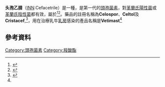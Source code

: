 {{Drugbox
| Watchedfields = changed
| verifiedrevid = 447440132
| IUPAC_name = (6''R'',7''R'')-3-(acetyloxymethyl)-7-[(2-cyanoacetyl)amino]-<br>8-oxo-5-thia-1-azabicyclo[4.2.0]oct-2-ene-2-<br>carboxylic acid
| image = Cefacetrile.svg

<!--Clinical data-->
| tradename = Celospor, Celtol, Cristacef
| Drugs.com = {{drugs.com|international|cefacetrile}}
| pregnancy_AU = <!-- A / B1 / B2 / B3 / C / D / X -->
| pregnancy_US = <!-- A / B  / C / D / X -->
| pregnancy_category =  
| legal_AU = <!-- Unscheduled / S2 / S3 / S4  / S8 -->
| legal_CA = <!-- Schedule I, II, III, IV, V, VI, VII, VIII -->
| legal_UK = <!-- GSL / P / POM / CD / Class A, B, C -->
| legal_US = <!-- OTC / Rx-only  / Schedule I, II, III, IV, V -->
| legal_status = Rx-only
| routes_of_administration = [[靜脈注射|靜脈注射]]、[[肌肉注射|肌肉注射]]、乳房注射

<!--Pharmacokinetic data-->
| bioavailability = 
| protein_bound = 23 to 38%
| metabolism = 
| elimination_half-life = 1.2小時
| excretion = [[腎臟|腎臟]] (72%)

<!--Identifiers-->
| CASNo_Ref = {{cascite|correct|CAS}}
| CAS_number_Ref = {{cascite|correct|??}}
| CAS_number = 10206-21-0
| ATC_prefix = J01
| ATC_suffix = DB10
| ATC_supplemental = {{ATCvet|J51|DB10}}
| PubChem = 91562
| ChEMBL = 2104099
| DrugBank_Ref = {{drugbankcite|correct|drugbank}}
| DrugBank = DB01414
| ChemSpiderID_Ref = {{chemspidercite|correct|chemspider}}
| ChemSpiderID = 82675
| UNII_Ref = {{fdacite|correct|FDA}}
| UNII = FDM21QQ344
| KEGG_Ref = {{keggcite|correct|kegg}}
| KEGG = D07629

<!--Chemical data-->
| C=13 | H=13 | N=3 | O=6 | S=1 
| molecular_weight = 339.325 g/mol
| smiles = O=C2N1/C(=C(\CS[C@@H]1[C@@H]2NC(=O)CC#N)COC(=O)C)C(=O)O
| InChI = 1/C13H13N3O6S/c1-6(17)22-4-7-5-23-12-9(15-8(18)2-3-14)11(19)16(12)10(7)13(20)21/h9,12H,2,4-5H2,1H3,(H,15,18)(H,20,21)/t9-,12-/m1/s1
| InChIKey = RRYMAQUWDLIUPV-BXKDBHETBM
| StdInChI_Ref = {{stdinchicite|correct|chemspider}}
| StdInChI = 1S/C13H13N3O6S/c1-6(17)22-4-7-5-23-12-9(15-8(18)2-3-14)11(19)16(12)10(7)13(20)21/h9,12H,2,4-5H2,1H3,(H,15,18)(H,20,21)/t9-,12-/m1/s1
| StdInChIKey_Ref = {{stdinchicite|correct|chemspider}}
| StdInChIKey = RRYMAQUWDLIUPV-BXKDBHETSA-N
}}
'''头孢乙腈'''（[[國際非專利藥品名稱|INN]]:Cefacetrile）是一種{{link-en|广谱抗菌素|Broad-spectrum antibiotic}}，是第一代的[[頭孢菌素|頭孢菌素]]，對[[革蘭氏陽性菌|革蘭氏陽性菌]]或[[革蘭氏陰性菌|革蘭氏陰性菌]]都有效，屬於{{link-en|制菌剂|Bacteriostatic}}<ref>{{cite web|url=http://www.emea.europa.eu/docs/en_GB/document_library/Maximum_Residue_Limits_-_Report/2009/11/WC500011465.pdf|publisher=European Medicines Agency, Committee for Veterinary Medicinal Products|title=Cefacetrile Summary Report|year=1998|accessdate=2014-12-24|archive-date=2020-05-26|archive-url=https://web.archive.org/web/20200526024746/https://www.ema.europa.eu/en/documents/mrl-report/cefacetrile-summary-report-1-committee-veterinary-medicinal-products_en.pdf|dead-url=yes}}</ref><ref name="AC">{{cite book|title=Austria-Codex|editor=Haberfeld, H|publisher=Österreichischer Apothekerverlag|location=Vienna|year=2007|edition=2007/2008|isbn=3-85200-183-8|language=de}}</ref>。藥品的註冊名稱為'''Celospor'''、'''Celtol'''及'''Cristacef''',<ref>{{cite journal|title=[Clinical evaluation of cephacetrile (Celtol) for respiratory infections (author's transl)]|pages=1145–1155|issn=0368-2781|journal=The Japanese Journal of Antibiotics|volume=33|issue=10|date=1980-10|url=https://www.ncbi.nlm.nih.gov/pubmed/7206219|accessdate=2019-02-13|author=N. Horiuchi, Y. Oyakawa, R. Oka, T. Fujiwara|pmid=7206219|archive-date=2016-10-02|archive-url=https://web.archive.org/web/20161002004616/https://www.ncbi.nlm.nih.gov/pubmed/7206219/|dead-url=no}}</ref>，用在治療乳牛[[乳房|乳房]]感染的產品名稱是'''Vetimast'''<ref name="AC" />

==參考資料==
{{Reflist}}

{{CephalosporinAntiBiotics}}

[[Category:頭孢菌素|Category:頭孢菌素]]
[[Category:羧酸酯|Category:羧酸酯]]